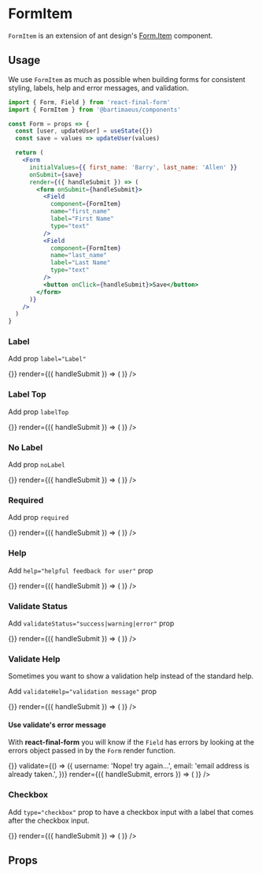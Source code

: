 

<Meta title="Form Helpers|FormItem" component={FormItem} />

# FormItem

`FormItem` is an extension of ant design's [Form.Item](https://ant.design/components/form/#Form-Item-Component) component.

## Usage

We use `FormItem` as much as possible when building forms for consistent styling, labels, help and error messages, and validation.

```jsx
import { Form, Field } from 'react-final-form'
import { FormItem } from '@bartimaeus/components'

const Form = props => {
  const [user, updateUser] = useState({})
  const save = values => updateUser(values)

  return (
    <Form
      initialValues={{ first_name: 'Barry', last_name: 'Allen' }}
      onSubmit={save}
      render={({ handleSubmit }) => (
        <form onSubmit={handleSubmit}>
          <Field
            component={FormItem}
            name="first_name"
            label="First Name"
            type="text"
          />
          <Field
            component={FormItem}
            name="last_name"
            label="Last Name"
            type="text"
          />
          <button onClick={handleSubmit}>Save</button>
        </form>
      )}
    />
  )
}
```

### Label

Add prop `label="Label"`

<Preview>
  <Story name="Label">
    <Suspense fallback={null}>
      <Form
        initialValues={initialValues}
        onSubmit={() => {}}
        render={({ handleSubmit }) => (
          <form onSubmit={handleSubmit}>
            <Field
              component={FormItem}
              name="first_name"
              label="First Name"
              type="text"
            />
            <Field
              component={FormItem}
              name="last_name"
              label="Last Name"
              type="text"
            />
          </form>
        )}
      />
    </Suspense>
  </Story>
</Preview>

### Label Top

Add prop `labelTop`

<Preview>
  <Story name="Label Top">
    <Suspense fallback={null}>
      <Form
        initialValues={initialValues}
        onSubmit={() => {}}
        render={({ handleSubmit }) => (
          <form onSubmit={handleSubmit}>
            <Field
              component={FormItem}
              name="first_name"
              label="First Name"
              labelTop
              type="text"
            />
            <Field
              component={FormItem}
              name="last_name"
              label="Last Name"
              labelTop
              type="text"
            />
          </form>
        )}
      />
    </Suspense>
  </Story>
</Preview>

### No Label

Add prop `noLabel`

<Preview>
  <Story name="No Label">
    <Suspense fallback={null}>
      <Form
        initialValues={initialValues}
        onSubmit={() => {}}
        render={({ handleSubmit }) => (
          <form onSubmit={handleSubmit}>
            <Field component={FormItem} name="first_name" noLabel type="text" />
            <Field component={FormItem} name="last_name" noLabel type="text" />
          </form>
        )}
      />
    </Suspense>
  </Story>
</Preview>

### Required

Add prop `required`

<Preview>
  <Story name="Required">
    <Suspense fallback={null}>
      <Form
        onSubmit={() => {}}
        render={({ handleSubmit }) => (
          <form onSubmit={handleSubmit}>
            <Field
              component={FormItem}
              name="first_name"
              label="First Name"
              required
              type="text"
            />
            <Field
              component={FormItem}
              name="last_name"
              label="Last Name"
              type="text"
            />
          </form>
        )}
      />
    </Suspense>
  </Story>
</Preview>

### Help

Add `help="helpful feedback for user"` prop

<Preview>
  <Story name="Help">
    <Suspense fallback={null}>
      <Form
        onSubmit={() => {}}
        render={({ handleSubmit }) => (
          <form onSubmit={handleSubmit}>
            <Field
              component={FormItem}
              name="phone"
              label="Phone"
              help="phone number including area code"
              type="phone"
            />
          </form>
        )}
      />
    </Suspense>
  </Story>
</Preview>

### Validate Status

Add `validateStatus="success|warning|error"` prop

<Preview>
  <Story name="Validate Status">
    <Suspense fallback={null}>
      <Form
        initialValues={{ username: 'flash' }}
        onSubmit={() => {}}
        render={({ handleSubmit }) => (
          <form onSubmit={handleSubmit}>
            <Field
              component={FormItem}
              name="username"
              label="Username"
              type="text"
              validateStatus="success"
            />
            <Field
              component={FormItem}
              name="phone"
              label="Phone"
              help="10-digit phone number"
              type="phone"
              validateStatus="warning"
            />
            <Field
              component={FormItem}
              name="email"
              label="Email Address"
              help="preferred email address"
              type="email"
              validateStatus="error"
            />
          </form>
        )}
      />
    </Suspense>
  </Story>
</Preview>

### Validate Help

Sometimes you want to show a validation help instead of the standard help.

Add `validateHelp="validation message"` prop

<Preview>
  <Story name="Validate Help">
    <Suspense fallback={null}>
      <Form
        initialValues={{ username: 'flash' }}
        onSubmit={() => {}}
        render={({ handleSubmit }) => (
          <form onSubmit={handleSubmit}>
            <Field
              component={FormItem}
              name="username"
              label="Username"
              type="text"
              validateHelp="Username is already taken"
              validateStatus="warning"
            />
            <Field
              component={FormItem}
              name="email"
              label="Email Address"
              help="preferred email address"
              type="email"
              validateHelp="Email address is required"
              validateStatus="error"
            />
          </form>
        )}
      />
    </Suspense>
  </Story>
</Preview>

#### Use validate's error message

With **react-final-form** you will know if the `Field` has errors by looking at the errors object passed in by the `Form` render function.

<Preview>
  <Story name="Validate Help: error message">
    <Suspense fallback={null}>
      <Form
        initialValues={{
          username: 'fastestmanalive',
          email: 'speedster@barryallen.com',
        }}
        onSubmit={() => {}}
        validate={() => ({
          username: 'Nope! try again...',
          email: 'email address is already taken.',
        })}
        render={({ handleSubmit, errors }) => (
          <form onSubmit={handleSubmit}>
            <Field
              component={FormItem}
              name="username"
              label="Username"
              type="text"
              validateHelp="Username is already taken"
              validateStatus="warning"
              validateHelp={!isEmpty(errors.username) && errors.username}
              validateStatus={!isEmpty(errors.username) && 'warning'}
            />
            <Field
              component={FormItem}
              name="email"
              label="Email Address"
              help="preferred email address"
              type="email"
              validateHelp={!isEmpty(errors.email) && errors.email}
              validateStatus={!isEmpty(errors.email) && 'error'}
            />
          </form>
        )}
      />
    </Suspense>
  </Story>
</Preview>

### Checkbox

Add `type="checkbox"` prop to have a checkbox input with a label that comes after the checkbox input.

<Preview>
  <Story name="Checkbox">
    <Suspense fallback={null}>
      <Form
        onSubmit={() => {}}
        render={({ handleSubmit }) => (
          <form onSubmit={handleSubmit}>
            <Field
              component={FormItem}
              name="agree"
              label="I agree to terms and service"
              type="checkbox"
            />
          </form>
        )}
      />
    </Suspense>
  </Story>
</Preview>

## Props

<Props of={FormItem} />
